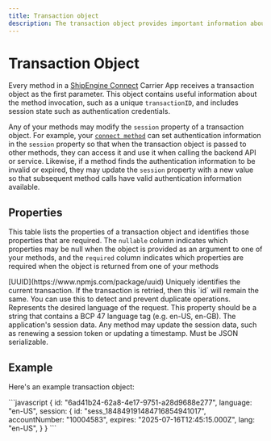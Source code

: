 ```yaml
---
title: Transaction object
description: The transaction object provides important information about a method invocation. It also allows you to pass session state between methods, which is especially important for authentication credentials.
---
```


Transaction Object
===============================================
Every method in a [ShipEngine Connect](./../index.mdx) Carrier App receives a transaction object as the first parameter. This object contains useful information about the method invocation, such as a unique `transactionID`,
 and includes session state such as authentication credentials.

Any of your methods may modify the `session` property of a transaction object. For example, your [`connect method`](./methods/connect.mdx)
can set authentication information in the `session` property so that when the transaction object is passed to other methods, they can access it and use
it when calling the backend API or service. Likewise, if a method finds the authentication information to be invalid or
expired, they may update the `session` property with a new value so that subsequent method calls have valid authentication
information available.



Properties
-----------------------------------------------
This table lists the properties of a transaction object and identifies those properties that are required. The `nullable`
column indicates which properties may be null when the object is provided as an argument to one of your methods, and the `required`
column indicates which properties are required when the object is returned from one of your methods

<Reference>

  <Field name="id" required={true} nullable={false}>
    <Type>
      [UUID](https://www.npmjs.com/package/uuid)
    </Type>
    <Description>
      Uniquely identifies the current transaction. If the transaction is retried, then this `id` will remain the same. You can use this to detect and prevent duplicate operations.
    </Description>
  </Field>

  <Field name="language" type="string" required={true} nullable={false}>
    <Description>
      Represents the desired language of the request. This property should be a string that contains a BCP 47 language tag (e.g. en-US, en-GB).
    </Description>
  </Field>

  <Field name="session" type="object" required={true} nullable={false}>
    <Description>
      The application's session data. Any method may update the session data, such as renewing a session token or updating a timestamp. Must be JSON serializable.
    </Description>
  </Field>

</Reference>



Example
-------------------------------------------------

Here's an example transaction object:

<CodeWrapper>
```javascript
{
  id: "6ad41b24-62a8-4e17-9751-a28d9688e277",
  language: "en-US",
  session: {
    id: "sess_184849191484716854941017",
    accountNumber: "10004583",
    expires: "2025-07-16T12:45:15.000Z",
    lang: "en-US",
  }
}
```
</CodeWrapper>
